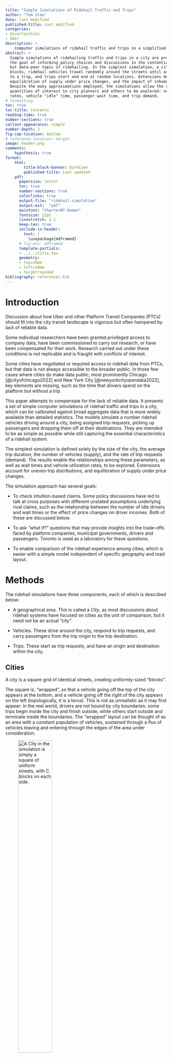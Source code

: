 ```yaml
---
title: "Simple Simulations of Ridehail Traffic and Trips"
author: "Tom Slee"
date: last-modified
published-title: Last modified
categories:
- Uncertainties
- Uber
description: >
    Computer simulations of ridehail traffic and trips in a simplified city
abstract: >
  Simple simulations of ridehailing traffic and trips in a city are presented, with
  the goal of informing policy choices and discussions in the contentious 
  but data-poor topic of ridehailing. In the simplest simulation, a city is composed of a square grid of uniform 
  blocks, ridehail vehicles travel randomly around the streets until assigned 
  to a trip, and trips start and end at random locations. Extensions describe 
  equilibration of supply under price changes, and the impact of inhomogeneous demand. 
  Despite the many approximations employed, the simulations allow the relationships between 
  quantities of interest to city planners and others to be explored: vehicle utilization 
  rates, vehicle "idle" time, passenger wait time, and trip demand. 
# formatting
toc: true
toc-title: Contents
reading-time: true
number-sections: true
callout-appearance: simple
number-depth: 2
fig-cap-location: bottom
# reference-location: margin
image: header.png
comments:
    hypothesis: true
format:
    html:
        title-block-banner: DarkCyan
        published-title: Last updated
    pdf: 
      papersize: letter
      toc: true
      number-sections: true
      colorlinks: true
      output-file: "ridehail-simulation"
      output-ext:  "pdf"
      mainfont: "CharterBT-Roman"
      fontsize: 12pt
      linestretch: 1.1
      keep-tex: true
      include-in-header:
        text: |
          \usepackage{mdframed}
      # fig-env: mdframed
      template-partials:
      - ../../title.tex
      geometry:
      - top=30mm
      - left=30mm
      - heightrounded
bibliography: references.bib
---
```


# Introduction

Discussion about how Uber and other Platform Transit Companies (PTCs) should fit into the city transit landscape is vigorous but often hampered by lack of reliable data.

Some individual researchers have been granted privileged access to company data, have been commissioned to carry out research, or have been compensated for their work. Research carried out under these conditions is not replicable and is fraught with conflicts of interest.

Some cities have negotiated or required access to ridehail data from PTCs, but that data is not always accessible to the broader public. In those few cases where cities do make data public, most prominently Chicago [@cityofchicago2022] and New York City [@newyorkcityopendata2022], key elements are missing, such as the time that drivers spend on the platform but without a trip.

This paper attempts to compensate for the lack of reliable data. It presents a set of simple computer simulations of ridehail traffic and trips in a city, which can be calibrated against broad aggregate data that is more widely available than detailed statistics. The models simulate a number ridehail vehicles driving around a city, being assigned trip requests, picking up passengers and dropping them off at their destinations. They are intended to be as simple as possible while still capturing the essential characteristics of a ridehail system.

The simplest simulation is defined solely by the size of the city, the average trip duration, the number of vehicles (supply), and the rate of trip requests (demand). The results enable the relationships among these parameters, as well as wait times and vehicle utilization rates, to be explored. Extensions account for uneven trip distributions, and equilibration of supply under price changes.

The simulation approach has several goals:

-   To check intuition-based claims. Some policy discussions have led to talk at cross purposes with different unstated assumptions underlying rival claims, such as the relationship between the number of idle drivers and wait times or the effect of price changes on driver incomes. Both of these are discussed below.

-   To ask "what if?" questions that may provide insights into the trade-offs faced by platform companies, municipal governments, drivers and passengers. Toronto is used as a laboratory for these questions.

-   To enable comparison of the ridehail experience among cities, which is easier with a simple model independent of specific geography and road layout.

# Methods

The ridehail simulations have three components, each of which is described below:

-   A geographical area. This is called a *City*, as most discussions about ridehail systems have focused on cities as the unit of comparison, but it need not be an actual "city".

-   Vehicles. These drive around the city, respond to trip requests, and carry passengers from the trip origin to the trip destination.

-   Trips. These start as trip requests, and have an origin and destination within the city.

## Cities {#city}

A city is a square grid of identical streets, creating uniformly-sized "blocks".

The square is, "wrapped", so that a vehicle going off the top of the city appears at the bottom, and a vehicle going off the right of the city appears on the left (topologically, it is a torus). This is not as unrealistic as it may first appear: in the real world, drivers are not bound by city boundaries: some trips begin inside the city and finish outside, while others start outside and terminate inside the boundaries. The "wrapped" layout can be thought of as an area with a constant population of vehicles, sustained through a flux of vehicles leaving and entering through the edges of the area under consideration.

![A City in the simulation is simply a square of uniform streets, with C blocks on each side.](fig1.png){#fig-1 fig-align="center" width="50%"}

In this simplest model of a city, all locations are identical.

The unit of travel is a single block. A block may be thought of as a distance, a time, or a combination of the two. It is often taken as a minute of travel time, but this is not a requirement.

## Vehicles {#vehicles}

Vehicles all drive at the same constant speed, and each vehicle is always in one of three "phases", which are commonly used in discussions of ridehail systems.

-   In phase $P1$, the driver is logged into a ridehail app, their vehicle is available for the platform to assigned it to trips, but they do not have an assigned trip. In this phase the vehicle drives randomly around the city. Vehicles in *P1* are also sometimes called "idle" or "available" for trip requests.

-   In phase $P2$, the platform has assigned a vehicle to a trip, the vehicle has accepted the assignment, and it drives towards the trip origin by the shortest route to pick up the passenger. This route may involve going "off the edge" of the city and appearing at the opposite side. *P2* is sometimes called *en route* to picking up the passenger.

-   In phase $P3$, a vehicle has picked up one or more passengers and is driving by the shortest route to the destination.

Once a trip is complete, the vehicle returns to $P1$, waiting for the next trip request.

These phases are related to other terms common in the industry. The combination of $P1$ and $P2$ phases, when a driver has no passenger in the car, is sometimes referred to as *deadheading* time. The combination of $P2$ and $P3$ phases, when a driver is assigned to a trip (and is either *en route* or with a passenger), is sometimes called *engaged time*. Evaluated across the whole driver population, the proportion of time drivers spend in $P3$ is also called the *utilization rate* for the system. In this article, the proportion of time drivers spend in $P1$ is called the *excess supply* of the system.

## Trips {#trips}

Each trip has an *origin* and a *destination*. In the simplest simulation, each is chosen randomly from intersections in the city, except that the two locations cannot be the same.

From the passenger's point of view, trip time is in one of two phases: *waiting* or *traveling*. For randomly-selected trip origins and destinations, the average trip length $L$ in a city with $C$ blocks along each side is $C/2$.

The simulations focus entirely on "UberX-like" systems in which each vehicle takes only one trip at a time. The trip may represent one passenger or a group of passengers, but does not include "shared trips" with multiple stops, such as the Uber Pool service (now "UberX Share") where passengers request trips separately but share a vehicle for some portion of the trip. Ridehail operators have repeatedly tried to introduce such systems but, even before Covid, they made up a small portion of the total trips, and even when a passenger requested an "Uber Pool" trip they often ended up not sharing the vehicle [@policyinnovationtransportationservices2019].

The "wait time" used here ($W$) is the time between placing a trip request and setting off to the destination. This measure is different to that commonly used by Uber. With wait time defined as it is here, all the time of a trip (from request to arrival at the destination) is assigned to either waiting or travelling. For Uber, the wait time is the time elapsed until the driver appears at the location, but that leaves an unassigned "grey zone" period between driver arrival and the start of the trip, which may include time for the passenger to come out onto the street, time to find the vehicle (or for the driver to pick out the passenger), to possibly put luggage in the trunk, and to get in the vehicle. Uber currently (April 30, 2023) does not allow drivers to cancel a trip until they have waited 5 minutes,[@uberinc.2023] so this "grey zone" can be a substantial portion of the total trip time. Unless otherwise stated, "wait time" refers to the model-based time, not the Uber-reported time.

## Simulations {#the-simulation}

Each simulation is a sequence of moves. In each move, vehicles travel one block, from one intersection to the next. A typical move involves the following events:

-   Any new trip requests are generated.

-   Available vehicles are assigned to trips. The trip is assigned to the nearest available vehicle in $P1$, and if there are multiple vehicles at the same distance from the trip origin, one is selected at random. Vehicles always accept trip assignments.

-   Vehicles move from one intersection to the next. Each vehicle chooses a direction and moving a block to the next intersection. For vehicles in $P1$, the direction is random; for vehicles in $P2$ and $P3$, the direction is towards the trip origin or destination, as applicable.

-   Any trip that reaches its destination terminates.

![A city of 20 by 20 blocks, showing 160 vehicles (triangles) in phases $P1$ (red), $P2$ (orange), and $P3$ (green). The red diamonds are trip origins, and the green circles are trip destinations.](fig2.png){#fig-2 width="70%"}

@fig-2 illustrates a simulation in progress. At the end of each move, the simulation records and optionally plots the state of each vehicle and statistics about the overall system (fraction of vehicles in each phase, for example).

This framework is sufficient to simulate a city with a fixed supply of vehicles, and fixed demand (rate of requests). For some of the results below, this is all that is needed. For some other topics, the simulation has to be extended.

## Identities

With the trip and vehicle phases defined as they are here, there are two identities that are always obeyed by simulations that establish a steady state.

The first identity says that the time that vehicles spend with passengers on board is the same as the time that passengers spend riding in vehicles

$$
N \times P3 = D \times L
$$ {#eq-NP3}

where:

-   $N$ is the number of vehicles, which represents the supply of vehicles

-   $P3$ is the fraction of time vehicles have passengers

-   $D$ is the rate of trip requests, which represents the demand for trips

-   $L$ is the average trip duration.

A second identity says that, again as long as the system is in a steady state, the time vehicles spend *en route* to trip origins is the same as the time passengers spend waiting to be picked up.

$$
N \times P2 = D \times W
$$ {#eq-NP2}

where:

-   $P2$ is the fraction of time vehicles spend *en route* to picking up passengers

-   $W$ is the average wait time.

## Regions {#extensions}

The spirit of the simulations is to be as simple as possible, so that they can be calibrated using the very limited high-level public data available and so that they can be used comparatively. However, two extensions are necessary for some applications.

Many cities have a central "downtown" zone where the demand for ridehail traffic is high, surrounded by suburban areas where demand is lower. For example, 60% of trips in Metro Toronto originate within "Old Toronto" and East York, even though these two make up less than 20% of the total Metro area. This inhomogeneity is built into the model as two *zones*. A central zone has sides $C/2$ (so, one quarter of the city's area) and has a higher rate of trip requests than the surrounding area, as shown in @fig-3 below. The trip destinations remain randomly distributed around the whole city. With an inhomogeneity of zero, the central zone is the same as the rest, with an inhomogeneity of one all trip requests take place in the central zone. In this way, and in the spirit of keeping the model as simple and parsimonious as possible, a single inhomogeneity parameter between zero and one captures the two zones.

![The red dots show the origin of trips in a small "two-zone" city if eight blocks. The central area has a higher demand than outlying suburbs.](fig3.png){#fig-3 width="\"50%"}

The second extension, discussed in the section on Engaged Time standards below, is to allow vehicles to enter and leave the system in response to price and demand.

The use of random locations for trip destinations implies an average trip length of $C/2$ (regardless of inhomogeneity). To model an area where the average trip length may differ from this, a maximum trip length can be set, with trips distributed randomly over intersections within that distance.

## Implementations {#implementation}

The simulation is implemented in the Python programming language, and the code is available on GitHub at <https://github.com/tomslee/ridehail>. It can be run as a desktop application from a command line (tested on Windows and on Linux) and a subset can be explored more interactively online at <https://tomslee.github.io/ridehail/lab/>.

Simulations using the desktop application are controlled by a configuration file, which at its simplest specifies the size of the city (number of blocks on each side), the base demand rate (number of trip requests each move), and the number of vehicles. Currently there are almost 50 configuration parameters governing (beyond the basic simulation), logging, animation, sequence, equilibration, shocks and more.

A subset of the simulations is also available on the web at <https://tomslee.github.io/ridehail/lab/> , where the configuration is set in the browser. The simulations run in the browser (not at a server), using the Pyodide python distribution [@thepyodidedevelopmentteam2022], using the same underlying code as the desktop but with different configuration and animation options. The web site is currently a playground or laboratory, which allows experimentation but does not provide a way to save results. All results in this paper are taken from desktop simulations.

## Justifications

The simulations are obviously dramatic simplifications of reality. There is no treatment of cancelled trips, no distinctions among drivers, no consideration of information asymmetries and special driver incentives, or of many other factors that go to make up the complex world of ridehailing. The distribution of trip durations is roughly normal, which is different from the actual distribution. Most simulations are run with no account taken for different driver speed when idle compared to when engaged on a trip.

In some ways this oversimplification is a strength: there is so little public data available regarding the specifics of ridehail markets that any more complex model would be overfitted. Many published reports and papers have relied either on access to Uber's data or on driver surveys to collect data. The former has obvious conflict of interest problems and the latter is always going to be partial. The challenge, in fact, is to find enough reliable data to calibrate even this simplified model against reality.

A second benefit is that by having a small number of parameters we can address some of the questions asked in public and policy circles, which relate to overall gross features of the system. How does wait time depend on demand? What are the likely consequences of a price increase? More generally, how to the basic variables of the system affect each other. Finally, a simple model should allow comparison among cities, based on their values of the basic parameters.

# Ridehail in Toronto {#simulating-ridehail-in-toronto}

The ridehail market in Metropolitan Toronto was chosen as a test arena. The city has released important data in a 2019 study by the City of Toronto [@policyinnovationtransportationservices2019] and an update in 2021 [@policyinnovationtransportationservices2021], here called *Toronto 2019* and *Toronto 2021*, which provide a valuable set of high-level data that can help validate the simulation approach.

Metro Toronto has a population of 3 million people. It consists of the City of Toronto and surrounding urban areas (Scarborough, Etobicoke, York, East York, and North York and is intermediate in size between the old City of Toronto and the Greater Toronto Area (population 6 million). Metro Toronto (henceforth just "Toronto") has an area of 630 square kilometres. For the purposes of these simulations, Metro Toronto is considered as a square, with sides of 25 km and hence an area of 625 km\^2.

## Reference values

In *Toronto 2021*, the authors chose Thursday Feb 6, 2020 as a representative day to assess the overall state of ridehail in Toronto, pre-pandemic (p25). The first question we ask is: can the model reproduce important aspects of this day?

Although the date is now three years in the past, any reference to "Toronto" here implies "Toronto on February 6, 2020". Relevant statistics from this study are shown in @tbl-reference-values.

| Quantity                                        |             Value |
|-------------------------------------------------|------------------:|
| Trips completed (D)                             | 193,902 (135/min) |
| Average trip length (L)                         |            8.13km |
| Average vehicle speed (v)                       |           31 km/h |
| Percent of time: Period 1 (available for trip)  |             40.5% |
| Percent of time: Period 2 (en-route to pick-up) |             11.2% |
| Percent of time: Period 3 (with passenger)      |             48.3% |
| Active vehicles per hour                        |              6200 |

: Statistics for Uber trips in Toronto on Feb 6, 2020. The values come from the City of Toronto study on platform transit companies. The average vehicle speed comes from correspondence with the authors. {#tbl-reference-values}

There is a regular churn of active vehicles, so the reported number of active vehicles, which is the total number recorded in a given hour, overestimates the number on the streets at any one time. Using the distribution of vehicle hours from the *Toronto 2021* report suggests that 40% of all vehicles will leave during any given hour. To maintain a steady volume of traffic a corresponding number will enter. The number of active vehicles at any one time is therefore more like 6200 \* 100 / 140 = 4400.

We demand that the numbers fit @eq-NP3. After these adjustments we take the values in @tbl-reference-2 as reference values:

| Quantity                                                   | Symbol  |          Value |
|--------------------------------------|:---------------:|----------------:|
| Average number of active vehicles                          |   $N$   |           4500 |
| Demand (trip requests per minute)                          |   $D$   | 135 per minute |
| Average trip duration                                      |   $L$   |     16 minutes |
| Percent of time: Period 1 (available for trip)             |  $P1$   |          40.5% |
| Percent of Percent of time: Period 2 (en-route to pick-up) |  $P2$   |          11.2% |
| Percent of time: Period 3 (with passenger)                 |  $P3$   |          48.3% |
| Average wait time                                          |   $W$   |    3.7 minutes |
| Average wait fraction                                      | $W / L$ |           0.23 |

: Reference values for an average hour of ridehail traffic in Toronto on Feb 6, 2020. {#tbl-reference-2}

## Calibration I: supply, demand, and utilization rate

At 31 km/hour, it takes 48 minutes to cross the city. In the simulation Toronto is represented as a 48 by 48 grid, so that each block represents a minute of travel. Trips start and finish at random locations but with a maximum duration of 32 minutes, which yields an average duration of 16 minutes to match the observed duration. The demand for trips was fixed at the observed average value of 135 trips per minute.

![First calibration of Toronto ridehail simulation: homogeneous model](toronto_calibration_homogeneous.png){#fig-toronto-homogeneous}

@fig-toronto-homogeneous shows the results of a sequence of simulations, in which the number of vehicles $N$ is varied from 2000 to 7,000. For each value of $N$, a simulation of 500 blocks duration was carried out, with the results averaged over the final 100 blocks. The time for each simulation depends on the number of vehicles: for 5000 vehicles the simulation takes about 15 minutes on a Dell XPS 13 9380 laptop. The first result is that this simplified model can simulate an environment the scale of Toronto on a single laptop computer.

At low vehicle counts, there are too few vehicles to sustain a steady state. Vehicles are busy all the time ($P1 = 0$), trip requests go unanswered for longer and longer (the wait fraction $W$ is literally off the chart. Things fall apart: the drivers cannot keep up with the requests.

At vehicle counts above 3000, the drivers can keep up with requests and the system achieves a steady state. As $N$ is increased further, the utilization rate $P3$ falls and the excess capacity $P1$ rises, as more vehicles compete for the available trips. The wait time $W$ decreases as the number of vehicles increases, but is a small fraction of the trip duration even at 3000 vehicles, and the dispatch time $P2$ is correspondingly low.

This model correctly reproduces the $P3$ value of 0.48 with a supply of $N = 4500$ vehicles. In some ways this is just a check that eliminates some bugs: the identity is satisfied by any steady-state behavior, regardless of geometry. The chart confirms that the utilization rate depends solely on vehicle supply $N$, trip demand $D$, and trip duration $L$, but not on finer features of the city geography.

## Calibration II: wait times and dispatch times

The homogeneous model of Toronto, with trip origins and destinations distributed randomly over the whole city, delivers the correct ratio of $P3$ to $N$. However, the homogeneous model underestimates dispatch time $P2$ and wait time $W$ compared to the observed values. Identity II fixes the $W/P2$ ratio, but not the absolute value of either of those quantities. To get this value correct we must allow inhomogeneity of trip distributions.

![Second step of Toronto ridehail calibration: wait times and inhomogeneity](toronto_calibration_inhomogeneous.png){#fig-inhomog}

@fig-inhomog shows the vehicle phases as a function of inhomogeneity, using the fixed demand of 135 trips per minute and a fixed supply of 4500 vehicles derived from @fig-toronto-homogeneous. The Figure shows that the utilization rate $P3$ is independent of inhomogeneity, as expected, while the other values change. An inhomogeneity of 0.4 reproduces the observed values of $P2$ and $W$, and hence $P1$, completing the essential descriptive statistics of Toronto's ridehail market.

An inhomogeneity of 0.4 means that 60% of trip origins are distributed randomly over the entire city, while 40% are constrained to within the central square, of size $C/2 \times C/2$. Hence, 55% of all trips start in the central "downtown area". This corresponds roughly to the old City of Toronto (reference needed for travel times).

## Application I: wait times and excess capacity

@fig-toronto-final shows simulations for the calibrated Metro Toronto model, with varying numbers of vehicles $N$ from 2000 to 7000. The actual number on Feb 6, 2020 was $N=4500$, as discussed above.

![How things depend on vehicle count](toronto_vehicle_count.png){#fig-toronto-final}

The model makes explicit and quantitative the trade-off between short wait times and additional vehicles on the streets. @fig-toronto-final shows that a decrease in wait times of one minute (from 4.2 to 3.2 minutes, or $W$ = 0.26 to 0.20, bracketing the observed average of 3.7 minutes), at a fixed demand of 135 trips per minute, adds approximately 1500 vehicles to the streets (from 3800 to 5300) with attendant congestion and pollution.

## Application II: demand and utilization rates

In 2017, the New York Times published a story that highlighted the tradeoff between wait times and utilization rates, including an animation that inspired the model presented here [@scheiber2017]. Uber responded with a blog post claiming that the story missed the effect of demand: that with additional demand, both wait times and utilization rates could increase in a virtuous cycle. While Uber provided charts to back up the claim, they noticeably lacked any numbers on the Y axes. Since that time, there has been little discussion of the claim.

![The number of vehicles $N$ and utilization rate $P3$ required to support a wait time of 3.7 minutes ($W =0.23$). While the utilization rate ($P3$) does increase with demand, the improvements level off at levels of demand far below the current Toronto level of 135 requests per minute. Meanwhile, the number of vehicles required keeps growing linearly (purple line: different axis).](wait_times.png){#fig-fixed-wait-time width="100%"}

| City          | Year  | Time or distance? | Utilization rate |
|---------------|-------|-------------------|-----------------:|
| Chicago       | 2015  | Distance          |              59% |
| Chicago       | 2019  | Distance          |              55% |
| Boston        | 2016  | Time              |              47% |
| Boston        | 2019  | Distance          |              55% |
| Los Angeles   | 2016  | Time              |              42% |
| Los Angeles   | 2019  | Distance          |              60% |
| New York City | 2016  | Time              |              51% |
| New York City | 2017  | Distance          |              59% |
| San Francisco | 2016  | Time              |              55% |
| San Francisco | 2017  | Distance          |              67% |
| San Francisco | 2019  | Distance          |              64% |
| Seattle       | 2016  | Time              |              44% |
| Seattle       | 2019  | Distance          |              53% |
| Seattle       | 2020a | Time              |              60% |
| Seattle       | 2020b | Time              |              51% |
| Washington DC | 2019  | Distance          |              55% |

: Utilization rates for Uber in USA cities. Rates measured by distance will be higher than those measured by time as drivers cover more distance in a given time when engaged in a trip. 2019 values are from an Uber-commissioned report [@balding2019]; 2017 values from a report by Bruce Schaller [@schaller2017], and 2015 values from an NBER report by [@cramer2016]. The 2020 values for Seattle come from reports by [@hyman2020] and by [@parrott2020]. {#tbl-utilization}

@fig-fixed-wait-time shows the utilization rates and vehicle counts required to sustain a 3.7 minute wait time $W$ in Toronto, and sheds some light on Uber's counter-claim. As Uber claimed, an increase in demand does increase vehicle utilization even at a constant wait time. However, that utilization increase fades away at higher demand rates. As a result, even if the trip volume in Toronto were to increase to 200,000 per day (a 50% increase over the pre-pandemic numbers), the utilization rate would still increase to only 54% if wait time were kept at the same value.

As @tbl-utilization shows, other cities have utilization rates (by time) of 50 to 60% , with New York City and San Francisco as outliers. Toronto has a level of demand that is lower than Chicago, which may provide a reasonable upper bound to what can be expected of around 60%.

There are two ways that utilization rates may exceed these estimates. The first is for the number of drivers to be limited, so that wait times are longer. The second is for trips to concentrate even more heavily into the high traffic central zone. But this central core is well served by mass transit, and any gain in ridehail trips would be achieved by taking riders away from mass transit and putting them in cars [@young2020], adding to problems of congestion [@erhardt2019].

Without these changes, the ridehail system has at least 40% excess capacity (vehicles not engaged in driving passengers or en route to pick passengers). There is no efficient solution to emissions through ride hailing.

# Equilibration

A distinguishing feature of the gig economy model is that, once drivers are signed up to the platform, they control their hours of work: they are generally free to start or stop work simply by logging in or out from the application. The platforms' ability to expand or shrink the supply of drivers in response to demand, whether in the short term ("surge pricing" and its descendants) or in the longer term through changes in commission and incentives, has been central to their success. The ridehail simulation has been extended to accommodate entry and exit.

Using the model to make quantitative predictions of ridehail system behaviour would require more data than is publicly available. At this point, the equilibration serves mainly as a pedagogical tool to illustrate the interdependencies between the different facets of ridehail markets.

## An equilibration model

A simplified formula for average net driver income $I$ is as follows:

$$
I = I_0 - c
  = P3 \cdot p \cdot (1 - m) - c
$$ {#eq-income}

where:

-   $I_0$ is gross income

-   $p$ is the price of a trip (fare per block)

-   $m$ is the platform commission, as a fraction of the fare

-   $c$ is the marginal cost of operating the vehicle

If the average net income is above a threshold $w_0$, called the *reservation wage*, then there is money to be made and vehicles will enter the market. If the average net income is below the reservation wage, some vehicles will leave. The reservation wage is determined by external factors such as the state of the labour market, which determines what other options are open to drivers apart from ridehail and hence how much they have to earn in order to find ridehail worthwhile.

If vehicles enter, the additional supply of drivers provides additional competition for the available rides, the utilization rate $P3$ falls, and so the average income also falls. If vehicles leave, there is less competition for the available rides, the utilization rate and average income increase. When the average income matches the reservation wage, the system is at equilibrium.

Vehicles entering and leaving the arena looks like a dynamic process, but there is no attempt to model time in the approach to equilibrium. The rate at which vehicles enter and leave is set purely for convenience. In principle, the parameters could be set to describe short term (surge pricing) or longer term equilibration (drivers deciding to sign up to the platform or leaving it).

# Discussion

## Psychological tricks and opacity

## Costs and driver pay

# Conclusions

The simple simulation of a ridehail system may provide

# References
